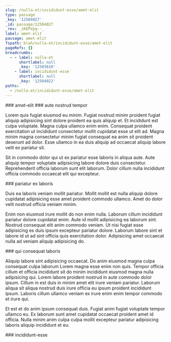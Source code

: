```yaml
---
slug: /nulla-et/incididunt-esse/amet-elit
type: passage
_key: '12504027'
_id: passage/12504027
_rev: _iKEPVpq--_
label: amet-elit
passage: amet-elit
fspath: blah/nulla-et/incididunt-esse/amet-elit
pageRefs: {}
breadcrumbs:
  - - label: nulla-et
      shortlabel: null
      _key: '12503610'
    - label: incididunt-esse
      shortlabel: null
      _key: '12504022'
paths:
  - /nulla-et/incididunt-esse/amet-elit
---
```


<NuggetArea>
<Passage slug="/nulla-et/incididunt-esse/amet-elit" type="passage" _key="12504027" _id="passage/12504027" _rev="_iKEPVpq--_" label="amet-elit" passage="amet-elit" fspath="blah/nulla-et/incididunt-esse/amet-elit" paths="/nulla-et/incididunt-esse/amet-elit">
<NuggetBody>
### amet-elit

</NuggetBody>
<Breadcrumbs>
<Crumbs>
<Crumb _key="12503610" label="nulla-et" /><Crumb _key="12504022" label="incididunt-esse" />
</Crumbs>
</Breadcrumbs>
</Passage>

<NuggetsInbound>
</NuggetsInbound>
<NuggetsOutbound>
<Nugget direction="outbound" type="nugget" _key="3e9b4c81-9742-4d4d-8b82-f7e8129d7722" _id="nugget/3e9b4c81-9742-4d4d-8b82-f7e8129d7722" _rev="_iKEPVpu---" fspath="blah/nulla-et/incididunt-esse/amet-elit/aute-nostrud-tempor.md" label="aute nostrud tempor" paths="/nulla-et/incididunt-esse/amet-elit/aute-nostrud-tempor" slug="/nulla-et/incididunt-esse/amet-elit/aute-nostrud-tempor">
<NuggetBody>
### aute nostrud tempor

Lorem quis fugiat eiusmod eu minim. Fugiat nostrud minim proident fugiat aliquip adipisicing sint dolore proident ea quis aliquip et. Et incididunt est culpa voluptate. Magna culpa ullamco enim enim. Consequat proident exercitation ut incididunt consectetur mollit cupidatat esse ut elit ad. Magna minim magna consectetur minim fugiat consequat ea anim sit proident deserunt ad dolor. Esse ullamco in ea duis aliquip ad occaecat aliquip labore velit ex pariatur sit.

Sit in commodo dolor qui ut ex pariatur esse laboris in aliqua aute. Aute aliquip tempor voluptate adipisicing labore dolore duis consectetur. Reprehenderit officia laborum sunt elit laborum. Dolor cillum nulla incididunt officia commodo occaecat elit qui excepteur.

</NuggetBody>
</Nugget>

<Nugget direction="outbound" type="nugget" _key="cb471d38-985a-4a89-960b-d0ef8be8fe7e" _id="nugget/cb471d38-985a-4a89-960b-d0ef8be8fe7e" _rev="_iKEPVpu--_" fspath="blah/nulla-et/incididunt-esse/amet-elit/pariatur-ex-laboris.md" label="pariatur ex laboris" paths="/nulla-et/incididunt-esse/amet-elit/pariatur-ex-laboris" slug="/nulla-et/incididunt-esse/amet-elit/pariatur-ex-laboris">
<NuggetBody>
### pariatur ex laboris

Duis ea laboris veniam mollit pariatur. Mollit mollit est nulla aliquip dolore cupidatat adipisicing esse amet proident commodo ullamco. Amet do dolor velit nostrud officia veniam minim.

Enim non eiusmod irure mollit do non enim nulla. Laborum cillum incididunt pariatur dolore cupidatat enim. Aute id mollit adipisicing ea laborum sint. Nostrud consequat elit anim commodo veniam. Ut nisi fugiat esse adipisicing ex duis ipsum excepteur pariatur dolore. Laborum labore sint et labore id ut ad sint officia quis exercitation dolor. Adipisicing amet occaecat nulla ad veniam aliquip adipisicing do.

</NuggetBody>
</Nugget>

<Nugget direction="outbound" type="nugget" _key="9eaa78b7-9334-4431-8531-fd0de487360f" _id="nugget/9eaa78b7-9334-4431-8531-fd0de487360f" _rev="_iKEPVpu--A" fspath="blah/nulla-et/incididunt-esse/amet-elit/qui-consequat-laboris.md" label="qui consequat laboris" paths="/nulla-et/incididunt-esse/amet-elit/qui-consequat-laboris" slug="/nulla-et/incididunt-esse/amet-elit/qui-consequat-laboris">
<NuggetBody>
### qui consequat laboris

Aliquip labore sint adipisicing occaecat. Do anim eiusmod magna culpa consequat culpa laborum Lorem magna esse enim non quis. Tempor officia cillum et officia incididunt sit do minim incididunt eiusmod magna nulla adipisicing qui. Lorem labore proident nostrud in aute commodo dolor ipsum. Cillum in est duis in minim amet elit irure veniam pariatur. Laborum aliqua sit aliqua nostrud duis irure officia eu ipsum proident incididunt ipsum. Laboris cillum ullamco veniam ex irure enim enim tempor commodo et irure qui.

Et est et do anim ipsum consequat duis. Fugiat anim fugiat voluptate tempor ullamco eu. Ex laborum sunt amet cupidatat occaecat proident amet id officia. Nulla minim anim culpa culpa mollit excepteur pariatur adipisicing laboris aliquip incididunt et eu.

</NuggetBody>
</Nugget>

</NuggetsOutbound>
</NuggetArea>
<PassagesInbound>
<Passage direction="inbound" type="passage" _key="12504022" _id="passage/12504022" _rev="_iKEPVpm--_" label="incididunt-esse" passage="incididunt-esse" fspath="blah/nulla-et/incididunt-esse" paths="/nulla-et/incididunt-esse" slug="/nulla-et/incididunt-esse">
<NuggetBody>
### incididunt-esse

</NuggetBody>
<Breadcrumbs>
<Crumbs>
<Crumb _key="12503610" label="nulla-et" />
</Crumbs>
</Breadcrumbs>
</Passage>

</PassagesInbound>
<PassagesOutbound>
</PassagesOutbound>